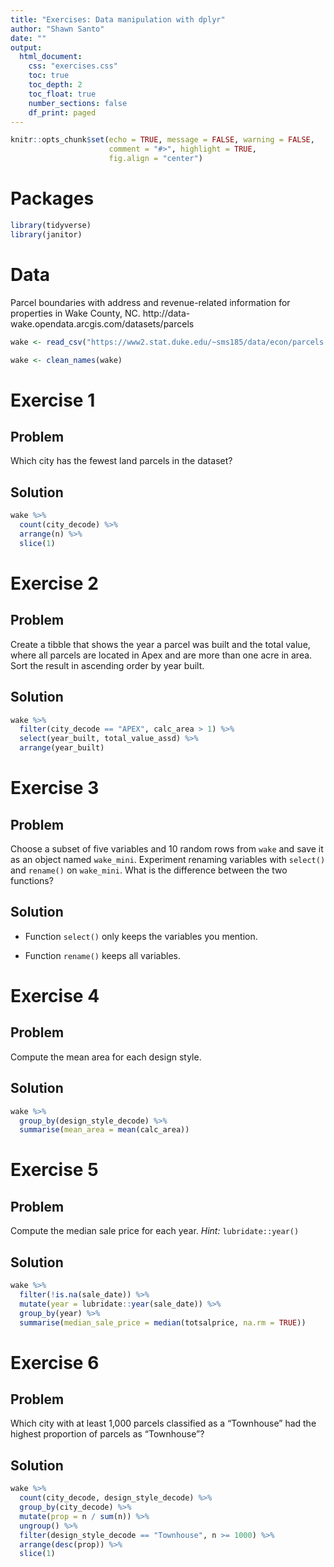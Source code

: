 ```yaml
---
title: "Exercises: Data manipulation with dplyr"
author: "Shawn Santo"
date: ""
output: 
  html_document:
    css: "exercises.css"
    toc: true
    toc_depth: 2
    toc_float: true
    number_sections: false
    df_print: paged
---
```


```r
knitr::opts_chunk$set(echo = TRUE, message = FALSE, warning = FALSE,
                      comment = "#>", highlight = TRUE,
                      fig.align = "center")
```

# Packages

```r
library(tidyverse)
library(janitor)
```

# Data

Parcel boundaries with address and revenue-related information for properties in 
Wake County, NC. http://data-wake.opendata.arcgis.com/datasets/parcels

```r
wake <- read_csv("https://www2.stat.duke.edu/~sms185/data/econ/parcels.csv")

wake <- clean_names(wake)
```

# Exercise 1 {.tabset .tabset-fade .tabset-pills}

## Problem

Which city has the fewest land parcels in the dataset?

## Solution

```r
wake %>% 
  count(city_decode) %>% 
  arrange(n) %>% 
  slice(1)
```

# Exercise 2 {.tabset .tabset-fade .tabset-pills}

## Problem

Create a tibble that shows the year a parcel was built and the total
value, where all parcels are located in Apex and are more than one acre in
area. Sort the result in ascending order by year built.

## Solution

```r
wake %>% 
  filter(city_decode == "APEX", calc_area > 1) %>% 
  select(year_built, total_value_assd) %>% 
  arrange(year_built)
```

# Exercise 3 {.tabset .tabset-fade .tabset-pills}

## Problem

Choose a subset of five variables and 10 random rows from `wake` and save it 
as an object named `wake_mini`. Experiment renaming variables with
`select()` and `rename()` on `wake_mini`. What is the difference between the
two functions?

## Solution

- Function `select()` only keeps the variables you mention.

- Function `rename()` keeps all variables.

# Exercise 4 {.tabset .tabset-fade .tabset-pills}

## Problem

Compute the mean area for each design style.

## Solution

```r
wake %>% 
  group_by(design_style_decode) %>% 
  summarise(mean_area = mean(calc_area))
```

# Exercise 5 {.tabset .tabset-fade .tabset-pills}

## Problem

Compute the median sale price for each year. *Hint:* `lubridate::year()`

## Solution

```r
wake %>% 
  filter(!is.na(sale_date)) %>% 
  mutate(year = lubridate::year(sale_date)) %>% 
  group_by(year) %>% 
  summarise(median_sale_price = median(totsalprice, na.rm = TRUE))
```

# Exercise 6 {.tabset .tabset-fade .tabset-pills}

## Problem

Which city with at least 1,000 parcels classified as a "Townhouse"
had the highest proportion of parcels as "Townhouse"?

## Solution

```r
wake %>% 
  count(city_decode, design_style_decode) %>% 
  group_by(city_decode) %>% 
  mutate(prop = n / sum(n)) %>% 
  ungroup() %>% 
  filter(design_style_decode == "Townhouse", n >= 1000) %>% 
  arrange(desc(prop)) %>% 
  slice(1)
```

